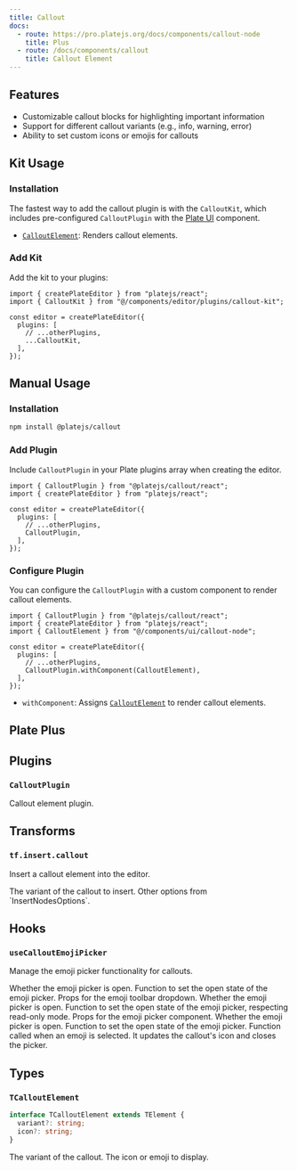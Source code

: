 ```yaml
---
title: Callout
docs:
  - route: https://pro.platejs.org/docs/components/callout-node
    title: Plus
  - route: /docs/components/callout
    title: Callout Element
---
```


<ComponentPreview name="callout-demo" />

<PackageInfo>

## Features

- Customizable callout blocks for highlighting important information
- Support for different callout variants (e.g., info, warning, error)
- Ability to set custom icons or emojis for callouts

</PackageInfo>

## Kit Usage

<Steps>

### Installation

The fastest way to add the callout plugin is with the `CalloutKit`, which includes pre-configured `CalloutPlugin` with the [Plate UI](/docs/installation/plate-ui) component.

<ComponentSource name="callout-kit" />

- [`CalloutElement`](/docs/components/callout-node): Renders callout elements.

### Add Kit

Add the kit to your plugins:

```tsx
import { createPlateEditor } from "platejs/react";
import { CalloutKit } from "@/components/editor/plugins/callout-kit";

const editor = createPlateEditor({
  plugins: [
    // ...otherPlugins,
    ...CalloutKit,
  ],
});
```

</Steps>

## Manual Usage

<Steps>

### Installation

```bash
npm install @platejs/callout
```

### Add Plugin

Include `CalloutPlugin` in your Plate plugins array when creating the editor.

```tsx
import { CalloutPlugin } from "@platejs/callout/react";
import { createPlateEditor } from "platejs/react";

const editor = createPlateEditor({
  plugins: [
    // ...otherPlugins,
    CalloutPlugin,
  ],
});
```

### Configure Plugin

You can configure the `CalloutPlugin` with a custom component to render callout elements.

```tsx
import { CalloutPlugin } from "@platejs/callout/react";
import { createPlateEditor } from "platejs/react";
import { CalloutElement } from "@/components/ui/callout-node";

const editor = createPlateEditor({
  plugins: [
    // ...otherPlugins,
    CalloutPlugin.withComponent(CalloutElement),
  ],
});
```

- `withComponent`: Assigns [`CalloutElement`](/docs/components/callout-node) to render callout elements.

</Steps>

## Plate Plus

<ComponentPreviewPro name="callout-pro" />

## Plugins

### `CalloutPlugin`

Callout element plugin.

## Transforms

### `tf.insert.callout`

Insert a callout element into the editor.

<API name="callout">
  <APIOptions type="object">
    <APIItem name="variant" type="string" optional>
      The variant of the callout to insert.
    </APIItem>
    <APIItem name="...InsertNodesOptions" type="InsertNodesOptions<V>">
      Other options from `InsertNodesOptions`.
    </APIItem>
  </APIOptions>
</API>

## Hooks

### `useCalloutEmojiPicker`

Manage the emoji picker functionality for callouts.

<API name="useCalloutEmojiPicker">
<APIOptions type="UseCalloutEmojiPickerOptions">
  <APIItem name="isOpen" type="boolean">
    Whether the emoji picker is open.
  </APIItem>
  <APIItem name="setIsOpen" type="(isOpen: boolean) => void">
    Function to set the open state of the emoji picker.
  </APIItem>
</APIOptions>

<APIReturns type="object">
  <APIItem name="emojiToolbarDropdownProps" type="object">
    Props for the emoji toolbar dropdown.
    <APISubList>
      <APISubListItem parent="emojiToolbarDropdownProps" name="isOpen" type="boolean">
        Whether the emoji picker is open.
      </APISubListItem>
      <APISubListItem parent="emojiToolbarDropdownProps" name="setIsOpen" type="(v: boolean) => void">
        Function to set the open state of the emoji picker, respecting read-only mode.
      </APISubListItem>
    </APISubList>
  </APIItem>
  <APIItem name="props" type="object">
    Props for the emoji picker component.
    <APISubList>
      <APISubListItem parent="props" name="isOpen" type="boolean">
        Whether the emoji picker is open.
      </APISubListItem>
      <APISubListItem parent="props" name="setIsOpen" type="(isOpen: boolean) => void">
        Function to set the open state of the emoji picker.
      </APISubListItem>
      <APISubListItem parent="props" name="onSelectEmoji" type="(options: { emojiValue?: any; icon?: any }) => void">
        Function called when an emoji is selected. It updates the callout's icon and closes the picker.
      </APISubListItem>
    </APISubList>
  </APIItem>
</APIReturns>
</API>

## Types

### `TCalloutElement`

```typescript
interface TCalloutElement extends TElement {
  variant?: string;
  icon?: string;
}
```

<API name="TCalloutElement">
  <APIAttributes>
    <APIItem name="variant" type="string" optional>
      The variant of the callout.
    </APIItem>
    <APIItem name="icon" type="string" optional>
      The icon or emoji to display.
    </APIItem>
  </APIAttributes>
</API>
